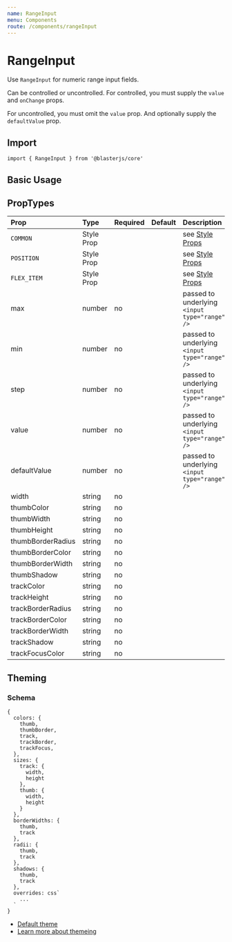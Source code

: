 ```yaml
---
name: RangeInput
menu: Components
route: /components/rangeInput
---
```



# RangeInput

Use `RangeInput` for numeric range input fields.

Can be controlled or uncontrolled. For controlled, you must supply the
`value` and `onChange` props.

For uncontrolled, you must omit the `value` prop. And optionally supply the
`defaultValue` prop.

## Import
`import { RangeInput } from '@blasterjs/core'`

## Basic Usage

<Playground>
    <RangeInput width="300px" min={0} max={40} />
</Playground>

## PropTypes
| Prop | Type | Required | Default | Description |
|:-----|:-----|:---------|:--------|:------------|
| `COMMON` | Style Prop |  |  | see [Style Props](/style-props) |
| `POSITION` | Style Prop |  |  | see [Style Props](/style-props) |
| `FLEX_ITEM` | Style Prop |  |  | see [Style Props](/style-props) |
| max | number | no | | passed to underlying `<input type="range" />` |
| min | number | no | | passed to underlying `<input type="range" />` |
| step | number | no | | passed to underlying `<input type="range" />` |
| value | number | no | | passed to underlying `<input type="range" />` |
| defaultValue | number | no | | passed to underlying `<input type="range" />` |
| width | string | no | | |
| thumbColor | string | no | | |
| thumbWidth | string | no | | |
| thumbHeight | string | no | | |
| thumbBorderRadius | string | no | | |
| thumbBorderColor | string | no | | |
| thumbBorderWidth | string | no | | |
| thumbShadow | string | no | | |
| trackColor | string | no | | |
| trackHeight | string | no | | |
| trackBorderRadius | string | no | | |
| trackBorderColor | string | no | | |
| trackBorderWidth | string | no | | |
| trackShadow | string | no | | |
| trackFocusColor | string | no | | |

## Theming

### Schema
```
{
  colors: {
    thumb,
    thumbBorder,
    track,
    trackBorder,
    trackFocus,
  },
  sizes: {
    track: {
      width,
      height
    },
    thumb: {
      width,
      height
    }
  },
  borderWidths: {
    thumb,
    track
  },
  radii: {
    thumb,
    track
  },
  shadows: {
    thumb,
    track
  },
  overrides: css`
    ...
  `
}
```

- [Default theme](https://github.com/raster-foundry/blasterjs/tree/master/packages/core/theme/components/RangeInput)
- [Learn more about themeing](/blaster-theme)

